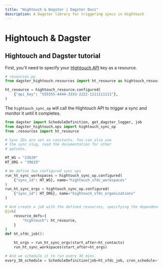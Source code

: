 ```yaml
---
title: "Hightouch & Dagster | Dagster Docs"
description: A Dagster library for triggering syncs in Hightouch
---
```


# Hightouch & Dagster

## Hightouch and Dagster tutorial

First, you'll need to specify your [Hightouch API](https://hightouch.com/docs/developer-tools/api-guide/) key as a resource.

```python
# resources.py
from dagster_hightouch.resources import ht_resource as hightouch_resource

ht_resource = hightouch_resource.configured(
    {"api_key": "555555-4444-3333-2222-1111111111"},
)
```

The `hightouch_sync_op` will call the Hightouch API to trigger a sync and monitor it until it completes.

```python
from dagster import ScheduleDefinition, get_dagster_logger, job
from dagster_hightouch.ops import hightouch_sync_op
from .resources import ht_resource

# Sync IDs are set as constants. You can also use
# the sync slug, read the documentation for other
# options.

HT_WS = "23620"
HT_ORG = "39619"

# We define two configured sync ops
run_ht_sync_workspaces = hightouch_sync_op.configured(
    {"sync_id": HT_WS}, name="hightouch_sfdc_workspaces"
)
run_ht_sync_orgs = hightouch_sync_op.configured(
    {"sync_id": HT_ORG}, name="hightouch_sfdc_organizations"
)

# And create a job with the defined resources, specifying the dependencies.
@job(
    resource_defs={
        "hightouch": ht_resource,
    }
)
def ht_sfdc_job():

    ht_orgs = run_ht_sync_orgs(start_after=ht_contacts)
    run_ht_sync_workspaces(start_after=ht_orgs)

# And we schedule it to run every 30 mins.
every_30_schedule = ScheduleDefinition(job=ht_sfdc_job, cron_schedule="*/30 * * * *")
```
